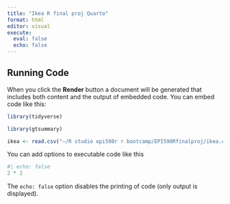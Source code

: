 ```yaml
---
title: "Ikea R final proj Quarto"
format: html
editor: visual
execute: 
  eval: false
  echo: false
---
```


## Running Code

When you click the **Render** button a document will be generated that includes both content and the output of embedded code. You can embed code like this:

```r
library(tidyverse) 

library(gtsummary) 

ikea <- read.csv("~/R studio epi590r r bootcamp/EPI590Rfinalproj/ikea.csv")
```

You can add options to executable code like this

```r
#| echo: false
2 * 2
```

The `echo: false` option disables the printing of code (only output is displayed).
